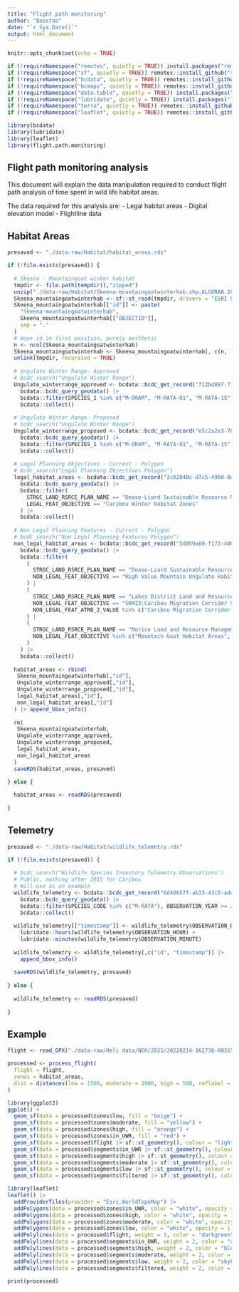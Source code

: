 ```yaml
---
title: "Flight path monitoring"
author: "Boostao"
date: "`r Sys.Date()`"
output: html_document
---
```


```r
knitr::opts_chunk$set(echo = TRUE)

if (!requireNamespace("remotes", quietly = TRUE)) install.packages("remotes")
if (!requireNamespace("sf", quietly = TRUE)) remotes::install_github("r-spatial/sf")
if (!requireNamespace("bcdata", quietly = TRUE)) remotes::install_github("bcgov/bcdata")
if (!requireNamespace("bcmaps", quietly = TRUE)) remotes::install_github("bcgov/bcmaps")
if (!requireNamespace("data.table", quietly = TRUE)) install.packages("data.table")
if (!requireNamespace("lubridate", quietly = TRUE)) install.packages("lubridate")
if (!requireNamespace("terra", quietly = TRUE)) remotes::install_github("rspatial/terra")
if (!requireNamespace("leaflet", quietly = TRUE)) remotes::install_github("rstudio/leaflet")

library(bcdata)
library(lubridate)
library(leaflet)
library(flight.path.monitoring)
```

## Flight path monitoring analysis

This document will explain the data manipulation required to conduct flight path analysis of time spent in wild life habitat areas.

The data required for this analysis are:
 - Legal habitat areas
 - Digital elevation model
 - Flightline data
 
## Habitat Areas
```r

presaved <- "./data-raw/Habitat/habitat_areas.rds"

if (!file.exists(presaved)) {
  
  # Skeena - Mountaingoat winter habitat 
  tmpdir <- file.path(tempdir(),"zipped")
  unzip("./data-raw/Habitat/Skeena-mountaingoatwinterhab.shp.ALGORAB.20784.25740.sr.zip", exdir = tmpdir)
  Skeena_mountaingoatwinterhab <- sf::st_read(tmpdir, drivers = "ESRI Shapefile", quiet = TRUE)
  Skeena_mountaingoatwinterhab[["id"]] <- paste(
    "Skeena-mountaingoatwinterhab",
    Skeena_mountaingoatwinterhab[["OBJECTID"]],
    sep = "."
  )
  # move id in first position, purely aesthetic
  n <- ncol(Skeena_mountaingoatwinterhab)
  Skeena_mountaingoatwinterhab <- Skeena_mountaingoatwinterhab[, c(n, 1L:(n-1L))]
  unlink(tmpdir, recursive = TRUE)
  
  # Ungulate Winter Range- Approved
  # bcdc_search("Ungulate Winter Range")
  Ungulate_winterrange_approved <- bcdata::bcdc_get_record("712bd887-7763-4ed3-be46-cdaca5640cc1") |>
    bcdata::bcdc_query_geodata() |>
    bcdata::filter(SPECIES_1 %in% c("M-ORAM", "M-RATA-01", "M-RATA-15")) |>
    bcdata::collect()
  
  # Ungulate Winter Range- Proposed
  # bcdc_search("Ungulate Winter Range")
  Ungulate_winterrange_proposed <- bcdata::bcdc_get_record("e5c2a2e3-70fc-49e3-9840-87212853e8a2") |>
    bcdata::bcdc_query_geodata() |>
    bcdata::filter(SPECIES_1 %in% c("M-ORAM", "M-RATA-01", "M-RATA-15")) |>
    bcdata::collect()
  
  # Legal Planning Objectives - Current - Polygon
  # bcdc_search("Legal Planning Objectives Polygon")
  legal_habitat_areas <- bcdata::bcdc_get_record("2c02040c-d7c5-4960-8d04-dea01d6d3e9f") |>
    bcdata::bcdc_query_geodata() |>
    bcdata::filter(
      STRGC_LAND_RSRCE_PLAN_NAME == "Dease-Liard Sustainable Resource Management Plan",
      LEGAL_FEAT_OBJECTIVE == "Caribou Winter Habitat Zones"
    ) |>
    bcdata::collect()
  
  # Non Legal Planning Features - Current - Polygon
  # bcdc_search("Non Legal Planning Features Polygon")
  non_legal_habitat_areas <- bcdata::bcdc_get_record("5d859a89-f173-4006-82f9-16254de2c1fc") |>
    bcdata::bcdc_query_geodata() |>
    bcdata::filter(
      (
        STRGC_LAND_RSRCE_PLAN_NAME == "Dease-Liard Sustainable Resource Management Plan" &
        NON_LEGAL_FEAT_OBJECTIVE == "High Value Mountain Ungulate Habitat"  
      ) |
      (
        STRGC_LAND_RSRCE_PLAN_NAME == "Lakes District Land and Resource Management Plan" &
        NON_LEGAL_FEAT_OBJECTIVE == "SRMZ3:Caribou Migration Corridor Sub-Zone" &
        NON_LEGAL_FEAT_ATRB_2_VALUE %in% c("Caribou Migration Corridor - High", "Caribou Migration Corridor - Very High")
      ) |
      (
        STRGC_LAND_RSRCE_PLAN_NAME == "Morice Land and Resource Management Plan" &
        NON_LEGAL_FEAT_OBJECTIVE %in% c("Mountain Goat Habitat Areas", "Takla Caribou Winter Range", "Tweedsmuir Caribou:Calving Islands")
      )
    ) |>
    bcdata::collect()
  
  habitat_areas <- rbind(
   Skeena_mountaingoatwinterhab[,"id"],
   Ungulate_winterrange_approved[,"id"],
   Ungulate_winterrange_proposed[,"id"],
   legal_habitat_areas[,"id"],
   non_legal_habitat_areas[,"id"]
  ) |> append_bbox_info()
  
  rm(
   Skeena_mountaingoatwinterhab,
   Ungulate_winterrange_approved,
   Ungulate_winterrange_proposed,
   legal_habitat_areas,
   non_legal_habitat_areas
  )
  saveRDS(habitat_areas, presaved)

} else {
  
  habitat_areas <- readRDS(presaved)
  
}

```

## Telemetry
```r

presaved <- "./data-raw/Habitat/wildlife_telemetry.rds"

if (!file.exists(presaved)) {
  
  # bcdc_search("Wildlife Species Inventory Telemetry Observations")
  # Public, nothing after 2015 for Caribou
  # Will use as an example
  wildlife_telemetry <- bcdata::bcdc_get_record("6d48657f-ab33-43c5-ad40-09bd56140845") |>
    bcdata::bcdc_query_geodata() |>
    bcdata::filter(SPECIES_CODE %in% c("M-RATA"), OBSERVATION_YEAR >= 2015) |>
    bcdata::collect()
  
  wildlife_telemetry[["timestamp"]] <- wildlife_telemetry$OBSERVATION_DATE +
    lubridate::hours(wildlife_telemetry$OBSERVATION_HOUR) +
    lubridate::minutes(wildlife_telemetry$OBSERVATION_MINUTE)
  
  wildlife_telemetry <- wildlife_telemetry[,c("id", "timestamp")] |>
    append_bbox_info()
  
  saveRDS(wildlife_telemetry, presaved)  
  
} else {
  
  wildlife_telemetry <- readRDS(presaved)
  
}

```

## Example
```r

flight <- read_GPX("./data-raw/Heli data/NEH/2021/20220214-162736-0031550-139533.gpx")

processed <- process_flight(
  flight = flight,
  zones = habitat_areas,
  dist = distances(low = 1500, moderate = 1000, high = 500, reflabel = "in_UWR")
)

library(ggplot2)
ggplot() +
  geom_sf(data = processed$zones$low, fill = "beige") +
  geom_sf(data = processed$zones$moderate, fill = "yellow") +
  geom_sf(data = processed$zones$high, fill = "orange") +
  geom_sf(data = processed$zones$in_UWR, fill = "red") +
  geom_sf(data = processed$flight |> sf::st_geometry(), colour = "lightgreen")+
  geom_sf(data = processed$segments$in_UWR |> sf::st_geometry(), colour = "darkblue") +
  geom_sf(data = processed$segments$high |> sf::st_geometry(), colour = "blue") +
  geom_sf(data = processed$segments$moderate |> sf::st_geometry(), colour = "cornflowerblue") +
  geom_sf(data = processed$segments$low |> sf::st_geometry(), colour = "skyblue") +
  geom_sf(data = processed$segments$filtered |> sf::st_geometry(), colour = "deeppink")

library(leaflet)
leaflet() |>
  addProviderTiles(provider = "Esri.WorldTopoMap") |>
  addPolygons(data = processed$zones$in_UWR, color = "white", opacity = 1, weight = 1, fillColor = "#db0f27", fillOpacity = 0.35) |>
  addPolygons(data = processed$zones$high, color = "white", opacity = 1, weight = 1, fillColor = "#db0f27", fillOpacity = 0.275) |>
  addPolygons(data = processed$zones$moderate, color = "white", opacity = 1, weight = 1, fillColor = "#db0f27", fillOpacity = 0.2) |>
  addPolygons(data = processed$zones$low, color = "white", opacity = 1, weight = 1, fillColor = "#db0f27", fillOpacity = 0.125) |>
  addPolylines(data = processed$flight, weight = 1, color = "darkgreen", dashArray = 4) |>
  addPolylines(data = processed$segments$in_UWR, weight = 2, color = "darkblue", opacity = 1) |>
  addPolylines(data = processed$segments$high, weight = 2, color = "blue", opacity = 1) |>
  addPolylines(data = processed$segments$moderate, weight = 2, color = "cornflowerblue", opacity = 1) |>
  addPolylines(data = processed$segments$low, weight = 2, color = "skyblue", opacity = 1) |>
  addPolylines(data = processed$segments$filtered, weight = 2, color = "deeppink", opacity = 1)

print(processed)
  
```
